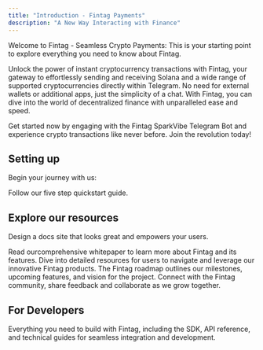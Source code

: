 ```yaml
---
title: "Introduction - Fintag Payments"
description: "A New Way Interacting with Finance"
---
```


<Tip>
  Welcome to Fintag - Seamless Crypto Payments: This is your starting point to explore everything you need to know about Fintag.
</Tip>

Unlock the power of instant cryptocurrency transactions with Fintag, your gateway to effortlessly sending and receiving Solana and a wide range of supported cryptocurrencies directly within Telegram. No need for external wallets or additional apps, just the simplicity of a chat. With Fintag, you can dive into the world of decentralized finance with unparalleled ease and speed.

Get started now by engaging with the Fintag SparkVibe Telegram Bot and experience crypto transactions like never before. Join the revolution today!

## Setting up

Begin your journey with us:

<Card title="Quickstart" icon="rocket" color="#6a0dad" horizontal href="/quickstart">
  Follow our five step quickstart guide.
</Card>

## Explore our resources

Design a docs site that looks great and empowers your users.

<Columns cols={2}>
  <Card title="Whitepaper" icon="book-blank" color="#6a0dad" href="/development">
    Read ourcomprehensive whitepaper to learn more about Fintag and its features.
  </Card>
  <Card title="Products" icon="robot-astromech" color="#6a0dad" href="/essentials/settings">
    Dive into detailed resources for users to navigate and leverage our innovative Fintag products.
  </Card>
  <Card title="Roadmap" icon="map" color="#6a0dad" href="/essentials/navigation">
    The Fintag roadmap outlines our milestones, upcoming features, and vision for the project.
  </Card>
  <Card title="Community" icon="globe" color="#6a0dad" href="/api-reference/introduction">
    Connect with the Fintag community, share feedback and collaborate as we grow together.
  </Card>
</Columns>

## For Developers

<Card title="SDK, APIs, and guides to build with Fintag" icon="toolbox" color="#6a0dad" href="https://dev.fintag.io">
  Everything you need to build with Fintag, including the SDK, API reference, and technical guides for seamless integration and development.
</Card>